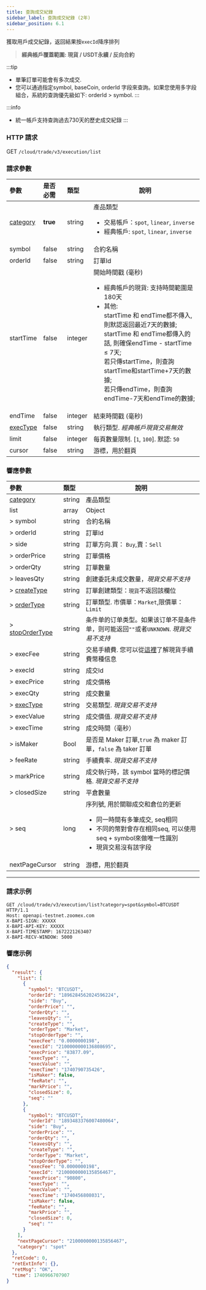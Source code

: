 ```yaml
---
title: 查詢成交紀錄
sidebar_label: 查詢成交紀錄 (2年)
sidebar_position: 6.1
---
```


獲取用戶成交紀錄，返回結果按`execId`降序排列
> **經典帳戶覆蓋範圍: 現貨 / USDT永續 / 反向合約**

:::tip
* 單筆訂單可能會有多次成交.
* 您可以通過指定symbol, baseCoin, orderId 字段來查詢。如果您使用多字段組合，系統的查詢優先級如下: orderId > symbol.
:::

:::info
* 統一帳戶支持查詢過去730天的歷史成交紀錄
:::

### HTTP 請求
GET `/cloud/trade/v3/execution/list`

### 請求參數
| 參數 | 是否必需 | 類型 | 說明|
|:----- |:-------|:-----|------ |
|[category](../enum#category) |**true** |string |產品類型 <ul><li>交易帳戶：`spot`, `linear`, `inverse` </li><li>經典帳戶: `spot`, `linear`, `inverse`</li></ul> |
|symbol |false |string |合約名稱 |
|orderId |false |string |訂單Id |
|startTime |false |integer |開始時間戳 (毫秒) <ul><li>經典帳戶的現貨: 支持時間範圍是180天</li><li>其他:<br/>startTime 和 endTime都不傳入, 則默認返回最近7天的數據;<br/>startTime 和 endTime都傳入的話, 則確保endTime - startTime &le; 7天;<br/>若只傳startTime，則查詢startTime和startTime+7天的數據;<br/>若只傳endTime，則查詢endTime-7天和endTime的數據;</li></ul>|
|endTime |false |integer |結束時間戳 (毫秒) |
|[execType](../enum#exectype) |false |string |執行類型. _經典帳戶現貨交易無效_|
|limit |false |integer |每頁數量限制. [`1`, `100`]. 默認: `50`|
|cursor |false |string |游標，用於翻頁|

### 響應參數
| 參數 | 類型 | 說明|
|:----- |:-----|----- |
| [category](../enum#category) | string  | 產品類型 |
| list | array | Object |
|> symbol |string |合約名稱|
|> orderId |string |訂單Id |
|> side |string |訂單方向.買： `Buy`,賣：`Sell` |
|> orderPrice |string |訂單價格 |
|> orderQty |string |訂單數量 |
|> leavesQty |string |創建委託未成交數量，_現貨交易不支持_|
|> [createType](../enum#createtype) |string |訂單創建類型：`現貨`不返回該欄位 |
|> [orderType](../enum#ordertype) |string |訂單類型. 市價單：`Market`,限價單：`Limit` |
|> [stopOrderType](../enum#stopordertype) |string |条件单的订单类型。如果该订单不是条件单，则可能返回`""`或者`UNKNOWN`. _現貨交易不支持_ |
|> execFee |string |交易手續費. 您可以從[這裡](../enum#現貨交易手續費幣種說明)了解現貨手續費幣種信息|
|> execId |string |成交Id |
|> execPrice |string |成交價格 |
|> execQty |string |成交數量 |
|> [execType](../enum#exectype) |string |交易類型. _現貨交易不支持_|
|> execValue |string |成交價值. _現貨交易不支持_ |
|> execTime |string |成交時間（毫秒） |
|> isMaker |Bool |是否是 Maker 訂單,`true` 為 maker 訂單，`false` 為 taker 訂單 |
|> feeRate |string |手續費率. _現貨交易不支持_ |
|> markPrice |string |成交執行時，該 symbol 當時的標記價格. _現貨交易不支持_ |
|> closedSize |string |平倉數量 |
|> seq |long |序列號, 用於關聯成交和倉位的更新<ul><li>同一時間有多筆成交, seq相同</li><li>不同的幣對會存在相同seq, 可以使用seq + symbol來做唯一性識別</li><li>現貨交易沒有該字段</li></ul>|
|nextPageCursor |string |游標，用於翻頁|

---

### 請求示例

```shell
GET /cloud/trade/v3/execution/list?category=spot&symbol=BTCUSDT HTTP/1.1
Host: openapi-testnet.zoomex.com
X-BAPI-SIGN: XXXXX
X-BAPI-API-KEY: XXXXX
X-BAPI-TIMESTAMP: 1672221263407
X-BAPI-RECV-WINDOW: 5000
```

### 響應示例

```json
{
  "result": {
    "list": [
      {
        "symbol": "BTCUSDT",
        "orderId": "1896284562024596224",
        "side": "Buy",
        "orderPrice": "",
        "orderQty": "",
        "leavesQty": "",
        "createType": "",
        "orderType": "Market",
        "stopOrderType": "",
        "execFee": "0.0000000198",
        "execId": "2100000000136808695",
        "execPrice": "83877.09",
        "execType": "",
        "execValue": "",
        "execTime": "1740790735426",
        "isMaker": false,
        "feeRate": "",
        "markPrice": "",
        "closedSize": 0,
        "seq": ""
      },
      {
        "symbol": "BTCUSDT",
        "orderId": "1893483376007480064",
        "side": "Buy",
        "orderPrice": "",
        "orderQty": "",
        "leavesQty": "",
        "createType": "",
        "orderType": "Market",
        "stopOrderType": "",
        "execFee": "0.0000000198",
        "execId": "2100000000135856467",
        "execPrice": "90800",
        "execType": "",
        "execValue": "",
        "execTime": "1740456808031",
        "isMaker": false,
        "feeRate": "",
        "markPrice": "",
        "closedSize": 0,
        "seq": ""
      }
    ],
    "nextPageCursor": "2100000000135856467",
    "category": "spot"
  },
  "retCode": 0,
  "retExtInfo": {},
  "retMsg": "OK",
  "time": 1740966707907
}
```
